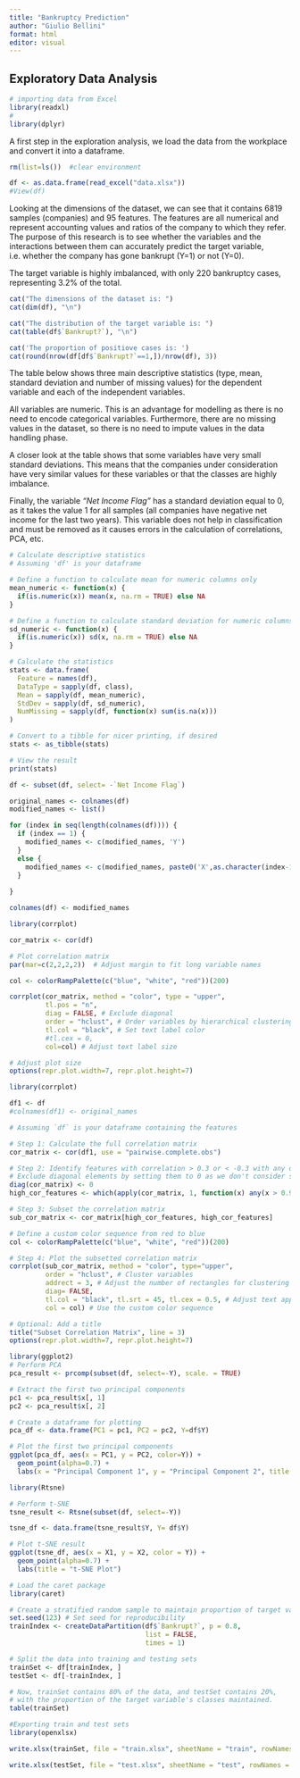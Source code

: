 ```yaml
---
title: "Bankruptcy Prediction"
author: "Giulio Bellini"
format: html
editor: visual
---
```


## Exploratory Data Analysis

```r
# importing data from Excel
library(readxl)
#
library(dplyr)
```

A first step in the exploration analysis, we load the data from the workplace and convert it into a dataframe.

```r
rm(list=ls())  #clear environment

df <- as.data.frame(read_excel("data.xlsx"))
#View(df)
```

Looking at the dimensions of the dataset, we can see that it contains 6819 samples (companies) and 95 features. The features are all numerical and represent accounting values and ratios of the company to which they refer. The purpose of this research is to see whether the variables and the interactions between them can accurately predict the target variable, i.e. whether the company has gone bankrupt (Y=1) or not (Y=0).

The target variable is highly imbalanced, with only 220 bankruptcy cases, representing 3.2% of the total.

```r
cat("The dimensions of the dataset is: ")
cat(dim(df), "\n")

cat("The distribution of the target variable is: ")
cat(table(df$`Bankrupt?`), "\n")

cat('The proportion of positiove cases is: ')
cat(round(nrow(df[df$`Bankrupt?`==1,])/nrow(df), 3))
```

The table below shows three main descriptive statistics (type, mean, standard deviation and number of missing values) for the dependent variable and each of the independent variables.

All variables are numeric. This is an advantage for modelling as there is no need to encode categorical variables. Furthermore, there are no missing values in the dataset, so there is no need to impute values in the data handling phase.

A closer look at the table shows that some variables have very small standard deviations. This means that the companies under consideration have very similar values for these variables or that the classes are highly imbalance.

Finally, the variable *"Net Income Flag"* has a standard deviation equal to 0, as it takes the value 1 for all samples (all companies have negative net income for the last two years). This variable does not help in classification and must be removed as it causes errors in the calculation of correlations, PCA, etc.

```r
# Calculate descriptive statistics
# Assuming 'df' is your dataframe

# Define a function to calculate mean for numeric columns only
mean_numeric <- function(x) {
  if(is.numeric(x)) mean(x, na.rm = TRUE) else NA
}

# Define a function to calculate standard deviation for numeric columns only
sd_numeric <- function(x) {
  if(is.numeric(x)) sd(x, na.rm = TRUE) else NA
}

# Calculate the statistics
stats <- data.frame(
  Feature = names(df),
  DataType = sapply(df, class),
  Mean = sapply(df, mean_numeric),
  StdDev = sapply(df, sd_numeric),
  NumMissing = sapply(df, function(x) sum(is.na(x)))
)

# Convert to a tibble for nicer printing, if desired
stats <- as_tibble(stats)

# View the result
print(stats)

```

```r
df <- subset(df, select= -`Net Income Flag`)
```

```r
original_names <- colnames(df)
modified_names <- list()

for (index in seq(length(colnames(df)))) {
  if (index == 1) {
    modified_names <- c(modified_names, 'Y')
  }
  else {
    modified_names <- c(modified_names, paste0('X',as.character(index-1)))
  }
  
}

colnames(df) <- modified_names
```

```r
library(corrplot)

cor_matrix <- cor(df)

# Plot correlation matrix
par(mar=c(2,2,2,2))  # Adjust margin to fit long variable names

col <- colorRampPalette(c("blue", "white", "red"))(200)

corrplot(cor_matrix, method = "color", type = "upper",
         tl.pos = "n",
         diag = FALSE, # Exclude diagonal
         order = "hclust", # Order variables by hierarchical clustering
         tl.col = "black", # Set text label color
         #tl.cex = 0,
         col=col) # Adjust text label size

# Adjust plot size
options(repr.plot.width=7, repr.plot.height=7)
```

```r
library(corrplot)

df1 <- df
#colnames(df1) <- original_names

# Assuming `df` is your dataframe containing the features

# Step 1: Calculate the full correlation matrix
cor_matrix <- cor(df1, use = "pairwise.complete.obs")

# Step 2: Identify features with correlation > 0.3 or < -0.3 with any other feature
# Exclude diagonal elements by setting them to 0 as we don't consider self-correlation
diag(cor_matrix) <- 0
high_cor_features <- which(apply(cor_matrix, 1, function(x) any(x > 0.9 | x < -0.9)), arr.ind = TRUE)

# Step 3: Subset the correlation matrix
sub_cor_matrix <- cor_matrix[high_cor_features, high_cor_features]

# Define a custom color sequence from red to blue
col <- colorRampPalette(c("blue", "white", "red"))(200)

# Step 4: Plot the subsetted correlation matrix
corrplot(sub_cor_matrix, method = "color", type="upper",
         order = "hclust", # Cluster variables
         addrect = 3, # Adjust the number of rectangles for clustering as needed
         diag= FALSE,
         tl.col = "black", tl.srt = 45, tl.cex = 0.5, # Adjust text appearance
         col = col) # Use the custom color sequence

# Optional: Add a title
title("Subset Correlation Matrix", line = 3)
options(repr.plot.width=7, repr.plot.height=7)
```

```r
library(ggplot2)
# Perform PCA
pca_result <- prcomp(subset(df, select=-Y), scale. = TRUE)

# Extract the first two principal components
pc1 <- pca_result$x[, 1]
pc2 <- pca_result$x[, 2]

# Create a dataframe for plotting
pca_df <- data.frame(PC1 = pc1, PC2 = pc2, Y=df$Y)

# Plot the first two principal components
ggplot(pca_df, aes(x = PC1, y = PC2, color=Y)) +
  geom_point(alpha=0.7) +
  labs(x = "Principal Component 1", y = "Principal Component 2", title = "PCA: First Two Principal Components")
```

```r
library(Rtsne)

# Perform t-SNE
tsne_result <- Rtsne(subset(df, select=-Y))

tsne_df <- data.frame(tsne_result$Y, Y= df$Y)

# Plot t-SNE result
ggplot(tsne_df, aes(x = X1, y = X2, color = Y)) +
  geom_point(alpha=0.7) +
  labs(title = "t-SNE Plot")
```

```r
# Load the caret package
library(caret)

# Create a stratified random sample to maintain proportion of target variable
set.seed(123) # Set seed for reproducibility
trainIndex <- createDataPartition(df$`Bankrupt?`, p = 0.8, 
                                  list = FALSE, 
                                  times = 1)

# Split the data into training and testing sets
trainSet <- df[trainIndex, ]
testSet <- df[-trainIndex, ]

# Now, trainSet contains 80% of the data, and testSet contains 20%, 
# with the proportion of the target variable's classes maintained.
table(trainSet)

```

```r
#Exporting train and test sets
library(openxlsx)

write.xlsx(trainSet, file = "train.xlsx", sheetName = "train", rowNames = FALSE)

write.xlsx(testSet, file = "test.xlsx", sheetName = "test", rowNames = FALSE)
```
